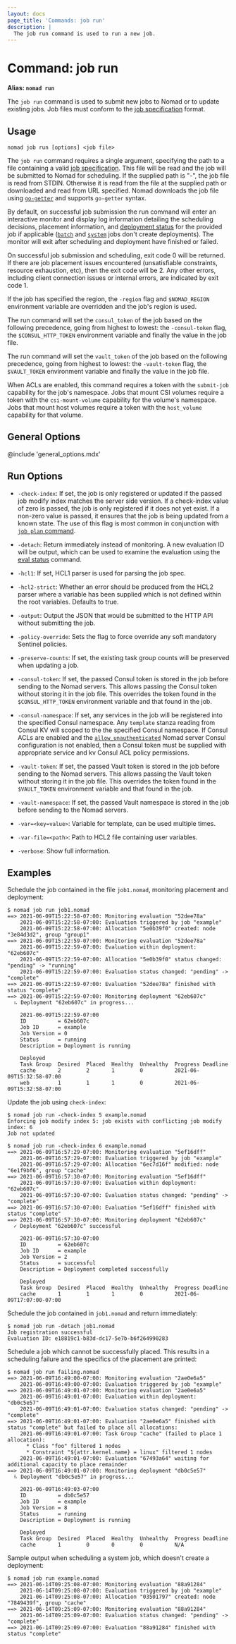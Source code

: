 ```yaml
---
layout: docs
page_title: 'Commands: job run'
description: |
  The job run command is used to run a new job.
---
```


# Command: job run

**Alias: `nomad run`**

The `job run` command is used to submit new jobs to Nomad or to update existing
jobs. Job files must conform to the [job specification] format.

## Usage

```plaintext
nomad job run [options] <job file>
```

The `job run` command requires a single argument, specifying the path to a file
containing a valid [job specification]. This file will be read and the job will
be submitted to Nomad for scheduling. If the supplied path is "-", the job file
is read from STDIN. Otherwise it is read from the file at the supplied path or
downloaded and read from URL specified. Nomad downloads the job file using
[`go-getter`] and supports `go-getter` syntax.

By default, on successful job submission the run command will enter an
interactive monitor and display log information detailing the scheduling
decisions, placement information, and [deployment status] for the provided job
if applicable ([`batch`] and [`system`] jobs don't create deployments). The monitor will
exit after scheduling and deployment have finished or failed.

On successful job submission and scheduling, exit code 0 will be returned. If
there are job placement issues encountered (unsatisfiable constraints, resource
exhaustion, etc), then the exit code will be 2. Any other errors, including
client connection issues or internal errors, are indicated by exit code 1.

If the job has specified the region, the `-region` flag and `$NOMAD_REGION`
environment variable are overridden and the job's region is used.

The run command will set the `consul_token` of the job based on the following
precedence, going from highest to lowest: the `-consul-token` flag, the
`$CONSUL_HTTP_TOKEN` environment variable and finally the value in the job file.

The run command will set the `vault_token` of the job based on the following
precedence, going from highest to lowest: the `-vault-token` flag, the
`$VAULT_TOKEN` environment variable and finally the value in the job file.

When ACLs are enabled, this command requires a token with the `submit-job`
capability for the job's namespace. Jobs that mount CSI volumes require a
token with the `csi-mount-volume` capability for the volume's namespace. Jobs
that mount host volumes require a token with the `host_volume` capability for
that volume.

## General Options

@include 'general_options.mdx'

## Run Options

- `-check-index`: If set, the job is only registered or
  updated if the passed job modify index matches the server side version.
  If a check-index value of zero is passed, the job is only registered if it does
  not yet exist. If a non-zero value is passed, it ensures that the job is being
  updated from a known state. The use of this flag is most common in conjunction
  with [`job plan` command].

- `-detach`: Return immediately instead of monitoring. A new evaluation ID
  will be output, which can be used to examine the evaluation using the
  [eval status] command.

- `-hcl1`: If set, HCL1 parser is used for parsing the job spec.

- `-hcl2-strict`: Whether an error should be produced from the HCL2 parser where
  a variable has been supplied which is not defined within the root variables.
  Defaults to true.

- `-output`: Output the JSON that would be submitted to the HTTP API without
  submitting the job.

- `-policy-override`: Sets the flag to force override any soft mandatory
  Sentinel policies.

- `-preserve-counts`: If set, the existing task group counts will be preserved
  when updating a job.

- `-consul-token`: If set, the passed Consul token is stored in the job before
  sending to the Nomad servers. This allows passing the Consul token without
  storing it in the job file. This overrides the token found in the
  `$CONSUL_HTTP_TOKEN` environment variable and that found in the job.

- `-consul-namespace`: <EnterpriseAlert inline/> If set, any services in the job will be registered into the
  specified Consul namespace. Any `template` stanza reading from Consul KV will
  scoped to the the specified Consul namespace. If Consul ACLs are enabled and the
  [`allow_unauthenticated`] Nomad server Consul configuration is not enabled, then
  a Consul token must be supplied with appropriate service and kv Consul ACL policy
  permissions.

- `-vault-token`: If set, the passed Vault token is stored in the job before
  sending to the Nomad servers. This allows passing the Vault token without
  storing it in the job file. This overrides the token found in the
  `$VAULT_TOKEN` environment variable and that found in the job.

- `-vault-namespace`: If set, the passed Vault namespace is stored in the job
  before sending to the Nomad servers.

- `-var=<key=value>`: Variable for template, can be used multiple times.

- `-var-file=<path>`: Path to HCL2 file containing user variables.

- `-verbose`: Show full information.

## Examples

Schedule the job contained in the file `job1.nomad`, monitoring placement and deployment:

```shell-session
$ nomad job run job1.nomad
==> 2021-06-09T15:22:58-07:00: Monitoring evaluation "52dee78a"
    2021-06-09T15:22:58-07:00: Evaluation triggered by job "example"
    2021-06-09T15:22:58-07:00: Allocation "5e0b39f0" created: node "3e84d3d2", group "group1"
==> 2021-06-09T15:22:59-07:00: Monitoring evaluation "52dee78a"
    2021-06-09T15:22:59-07:00: Evaluation within deployment: "62eb607c"
    2021-06-09T15:22:59-07:00: Allocation "5e0b39f0" status changed: "pending" -> "running"
    2021-06-09T15:22:59-07:00: Evaluation status changed: "pending" -> "complete"
==> 2021-06-09T15:22:59-07:00: Evaluation "52dee78a" finished with status "complete"
==> 2021-06-09T15:22:59-07:00: Monitoring deployment "62eb607c"
  ⠦ Deployment "62eb607c" in progress...

    2021-06-09T15:22:59-07:00
    ID          = 62eb607c
    Job ID      = example
    Job Version = 0
    Status      = running
    Description = Deployment is running

    Deployed
    Task Group  Desired  Placed  Healthy  Unhealthy  Progress Deadline
    cache       2        2       1        0          2021-06-09T15:32:58-07:00
    web         1        1       1        0          2021-06-09T15:32:58-07:00
```

<a id="check-index"></a> Update the job using `check-index`:

```shell-session
$ nomad job run -check-index 5 example.nomad
Enforcing job modify index 5: job exists with conflicting job modify index: 6
Job not updated

$ nomad job run -check-index 6 example.nomad
==> 2021-06-09T16:57:29-07:00: Monitoring evaluation "5ef16dff"
    2021-06-09T16:57:29-07:00: Evaluation triggered by job "example"
    2021-06-09T16:57:29-07:00: Allocation "6ec7d16f" modified: node "6e1f9bf6", group "cache"
==> 2021-06-09T16:57:30-07:00: Monitoring evaluation "5ef16dff"
    2021-06-09T16:57:30-07:00: Evaluation within deployment: "62eb607c"
    2021-06-09T16:57:30-07:00: Evaluation status changed: "pending" -> "complete"
==> 2021-06-09T16:57:30-07:00: Evaluation "5ef16dff" finished with status "complete"
==> 2021-06-09T16:57:30-07:00: Monitoring deployment "62eb607c"
  ✓ Deployment "62eb607c" successful

    2021-06-09T16:57:30-07:00
    ID          = 62eb607c
    Job ID      = example
    Job Version = 2
    Status      = successful
    Description = Deployment completed successfully

    Deployed
    Task Group  Desired  Placed  Healthy  Unhealthy  Progress Deadline
    cache       1        1       1        0          2021-06-09T17:07:00-07:00
```

Schedule the job contained in `job1.nomad` and return immediately:

```shell-session
$ nomad job run -detach job1.nomad
Job registration successful
Evaluation ID: e18819c1-b83d-dc17-5e7b-b6f264990283
```

Schedule a job which cannot be successfully placed. This results in a scheduling
failure and the specifics of the placement are printed:

```shell-session
$ nomad job run failing.nomad
==> 2021-06-09T16:49:00-07:00: Monitoring evaluation "2ae0e6a5"
    2021-06-09T16:49:00-07:00: Evaluation triggered by job "example"
==> 2021-06-09T16:49:01-07:00: Monitoring evaluation "2ae0e6a5"
    2021-06-09T16:49:01-07:00: Evaluation within deployment: "db0c5e57"
    2021-06-09T16:49:01-07:00: Evaluation status changed: "pending" -> "complete"
==> 2021-06-09T16:49:01-07:00: Evaluation "2ae0e6a5" finished with status "complete" but failed to place all allocations:
    2021-06-09T16:49:01-07:00: Task Group "cache" (failed to place 1 allocation):
      * Class "foo" filtered 1 nodes
      * Constraint "${attr.kernel.name} = linux" filtered 1 nodes
    2021-06-09T16:49:01-07:00: Evaluation "67493a64" waiting for additional capacity to place remainder
==> 2021-06-09T16:49:01-07:00: Monitoring deployment "db0c5e57"
  ⠧ Deployment "db0c5e57" in progress...

    2021-06-09T16:49:03-07:00
    ID          = db0c5e57
    Job ID      = example
    Job Version = 8
    Status      = running
    Description = Deployment is running

    Deployed
    Task Group  Desired  Placed  Healthy  Unhealthy  Progress Deadline
    cache       1        0       0        0          N/A
```

Sample output when scheduling a system job, which doesn't create a deployment:

```shell-session
$ nomad job run example.nomad
==> 2021-06-14T09:25:08-07:00: Monitoring evaluation "88a91284"
    2021-06-14T09:25:08-07:00: Evaluation triggered by job "example"
    2021-06-14T09:25:08-07:00: Allocation "03501797" created: node "7849439f", group "cache"
==> 2021-06-14T09:25:09-07:00: Monitoring evaluation "88a91284"
    2021-06-14T09:25:09-07:00: Evaluation status changed: "pending" -> "complete"
==> 2021-06-14T09:25:09-07:00: Evaluation "88a91284" finished with status "complete"
```

[`go-getter`]: https://github.com/hashicorp/go-getter
[deployment status]: /docs/commands/deployment#status
[`batch`]: /docs/schedulers#batch
[`system`]: /docs/schedulers#system
[`job plan` command]: /docs/commands/job/plan
[eval status]: /docs/commands/eval-status
[job specification]: /docs/job-specification
[`allow_unauthenticated`]: /docs/configuration/consul#allow_unauthenticated
